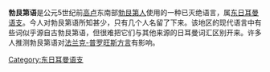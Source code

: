 {{About|已灭绝语言的一种[[东日耳曼语支|东日耳曼语支]]语言|法国[[勃艮第|勃艮第地区]]的一种[[奥依语|奥依语]]|勃艮第语}}
'''勃艮第语'''是公元5世纪前[[高卢|高卢]]东南部[[勃艮第人|勃艮第人]]使用的一种已灭绝语言，属[[东日耳曼语支|东日耳曼语支]]。今人对勃艮第语所知甚少，只有几个人名留了下来。该地区的现代语言中有些词似乎源自古勃艮第语，但很难把它们与其他来源的日耳曼词汇区别开来。许多人推测勃艮第语对[[法兰克-普罗旺斯语|法兰克-普罗旺斯方言]]有影响。

{{Germanic philology}}

[[Category:东日耳曼语支|Category:东日耳曼语支]]
{{Language-stub}}